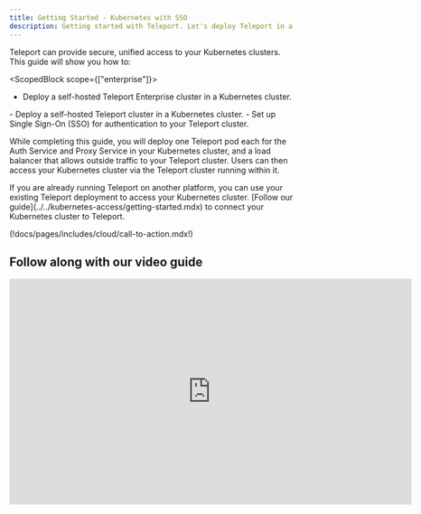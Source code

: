 ```yaml
---
title: Getting Started - Kubernetes with SSO
description: Getting started with Teleport. Let's deploy Teleport in a Kubernetes with SSO and Audit logs
---
```


Teleport can provide secure, unified access to your Kubernetes clusters. This guide will show you how to:

<ScopedBlock scope={["enterprise"]}>
- Deploy a self-hosted Teleport Enterprise cluster in a Kubernetes cluster.
</ScopedBlock>
<ScopedBlock scope={["oss"]}>
- Deploy a self-hosted Teleport cluster in a Kubernetes cluster.
</ScopedBlock>
- Set up Single Sign-On (SSO) for authentication to your Teleport cluster.

While completing this guide, you will deploy one Teleport pod each for the Auth Service and Proxy Service in your Kubernetes cluster, and a load balancer that allows outside traffic to your Teleport cluster. Users can then access your Kubernetes cluster via the Teleport cluster running within it.

<Admonition type="tip" title="Have an existing Teleport cluster?">
If you are already running Teleport on another platform, you can use your existing Teleport deployment to access your Kubernetes cluster. [Follow our guide](../../kubernetes-access/getting-started.mdx) to connect your Kubernetes cluster to Teleport.
</Admonition>

(!docs/pages/includes/cloud/call-to-action.mdx!)

## Follow along with our video guide

<iframe
  width="712"
  height="400"
  src="https://www.youtube-nocookie.com/embed/VPGYLEMTdJ8?rel=0&modestbranding=1"
  frameBorder="0"
  allow="accelerometer; autoplay; encrypted-media; gyroscope; picture-in-picture"
  allowFullScreen
/>

## Prerequisites
- A registered domain name. This is required for Teleport to set up TLS via Let's Encrypt and for Teleport clients to verify the Proxy Service host.
- A Kubernetes cluster hosted by a cloud provider, which is required for the load balancer we deploy in this guide.

<Admonition title="Local-only setups" type="tip">
Teleport also supports Kubernetes in on-premise and air-gapped environments. If you would like to try out Teleport on your local machine, we recommend following our [Docker Compose guide](../../try-out-teleport/docker-compose.mdx).
</Admonition>

(!docs/pages/includes/kubernetes-access/helm-k8s.mdx!)

(!docs/pages/includes/permission-warning.mdx!)

## Step 1/3. Install Teleport

Let's start with a Teleport deployment using a persistent volume as a backend. Modify the values of `CLUSTER_NAME` and `EMAIL` according to your environment, where `CLUSTER_NAME` is the domain name you are using for your Teleport deployment and `EMAIL` is an email address used for notifications.

(!docs/pages/kubernetes-access/helm/includes/helm-repo-add.mdx!)

<Tabs>
  <TabItem scope="oss" label="Open Source">
    ```code
    $ CLUSTER_NAME="tele.example.com"
    $ EMAIL="mail@example.com"

    # Install a single node teleport cluster and provision a cert using ACME.
    # Set clusterName to unique hostname, for example tele.example.com
    # Set acmeEmail to receive correspondence from Letsencrypt certificate authority.
    $ helm install teleport-cluster teleport/teleport-cluster \
      --create-namespace \
      --namespace=teleport-cluster \
      --set clusterName=${CLUSTER_NAME?} \
      --set acme=true \
      --set acmeEmail=${EMAIL?} \
      --version (=teleport.version=)
    ```
  </TabItem>

  <TabItem label="Enterprise" scope={["enterprise"]}>
    ```code
    $ CLUSTER_NAME="tele.example.com"
    $ EMAIL="mail@example.com"

    # Create a namespace for a deployment.
    $ kubectl create namespace teleport-cluster-ent

    # Set the kubectl context to the namespace to save some typing
    $ kubectl config set-context --current --namespace=teleport-cluster-ent

    # Get a license from Teleport and create a secret called "license" in the
    # namespace you created
    $ kubectl create secret generic license --from-file=license.pem

    # Install Teleport
    $ helm install teleport-cluster teleport/teleport-cluster \
      --namespace=teleport-cluster-ent \
      --version (=teleport.version=) \
      --set clusterName=${CLUSTER_NAME?} \
      --set acme=true \
      --set enterprise=true \
      --set acmeEmail=${EMAIL?}
    ```
  </TabItem>
</Tabs>

Teleport's Helm chart uses an [external load balancer](https://kubernetes.io/docs/tasks/access-application-cluster/create-external-load-balancer/)
to create a public IP for Teleport.

<Tabs>
  <TabItem scope="oss" label="Open Source">
    ```code
    # Set kubectl context to the namespace to save some typing
    $ kubectl config set-context --current --namespace=teleport-cluster

    # Service is up, load balancer is created
    $ kubectl get services
    # NAME               TYPE           CLUSTER-IP   EXTERNAL-IP      PORT(S)                        AGE
    # teleport-cluster   LoadBalancer   10.4.4.73    104.199.126.88   443:31204/TCP,3026:32690/TCP   89s

    # Save the pod IP or hostname.
    $ MYIP=$(kubectl get services teleport-cluster -o jsonpath='{.status.loadBalancer.ingress[0].ip}')
    $ echo $MYIP
    # 192.168.2.1
    ```

    If `$MYIP` is blank, your cloud provider may have assigned a hostname to the load balancer rather than an IP address. Run the following command to retrieve the hostname, which you will use in place of `$MYIP` for subsequent commands.

    ```code
    $ MYIP=$(kubectl get services teleport-cluster -o jsonpath='{.status.loadBalancer.ingress[0].hostname}')
    ```
  </TabItem>

  <TabItem label="Enterprise" scope={["enterprise"]}>
    ```code
    # Set kubectl context to the namespace to set some typing
    $ kubectl config set-context --current --namespace=teleport-cluster-ent

    # Service is up, load balancer is created
    $ kubectl get services
    # NAME                   TYPE           CLUSTER-IP   EXTERNAL-IP      PORT(S)                        AGE
    # teleport-cluster-ent   LoadBalancer   10.4.4.73    104.199.126.88   443:31204/TCP,3026:32690/TCP   89s

    # Save the pod IP or hostname.
    $ MYIP=$(kubectl get services teleport-cluster-ent -o jsonpath='{.status.loadBalancer.ingress[0].ip}')
    $ echo $MYIP
    # 192.168.2.1
    ```

    If `$MYIP` is blank, your cloud provider may have assigned a hostname to the load balancer rather than an IP address. Run the following command to retrieve the hostname, which you will use in place of `$MYIP` for subsequent commands.

    ```code
    $ MYIP=$(kubectl get services teleport-cluster -o jsonpath='{.status.loadBalancer.ingress[0].hostname}')
    ```
  </TabItem>
</Tabs>

(!docs/pages/includes/dns.mdx!)

Use the following command to confirm that Teleport is running:

```code
$ curl https://tele.example.com/webapi/ping

# {"server_version":"6.0.0","min_client_version":"3.0.0"}
```

## Step 2/3. Create a local user

Local users are a reliable fallback for cases when the SSO provider is down.
Let's create a local user `alice` who has access to Kubernetes group `system:masters`.

Save this role as `member.yaml`:

```yaml
kind: role
version: v5
metadata:
  name: member
spec:
  allow:
    kubernetes_groups: ["system:masters"]
    kubernetes_labels:
      '*': '*'
```

Create the role and add a user:

```code
# To create a local user, we are going to run Teleport's admin tool tctl from the pod.
$ POD=$(kubectl get pod -l app=teleport-cluster -o jsonpath='{.items[0].metadata.name}')

# Create a role
$ kubectl exec -i ${POD?} -- tctl create -f < member.yaml

# Generate an invite link for the user.
$ kubectl exec -ti ${POD?} -- tctl  users add alice --roles=member

# User "alice" has been created but requires a password. Share this URL with the user to
# complete user setup, link is valid for 1h:

# https://tele.example.com:443/web/invite/random-token-id-goes-here

# NOTE: Make sure tele.example.com:443 points at a Teleport proxy which users can access.
```

Let's install `tsh` and `tctl` on Linux.
For other install options, check out the [installation guide](../../installation.mdx)

<Tabs>
  <TabItem scope="oss" label="Open Source">
    ```code
    $ curl -L -O https://get.gravitational.com/teleport-v(=teleport.version=)-linux-amd64-bin.tar.gz
    $ tar -xzf teleport-v(=teleport.version=)-linux-amd64-bin.tar.gz
    $ sudo mv teleport/tsh /usr/local/bin/tsh
    $ sudo mv teleport/tctl /usr/local/bin/tctl
    ```
  </TabItem>

  <TabItem label="Enterprise" scope={["enterprise"]}>
    ```code
    $ curl -L -O https://get.gravitational.com/teleport-ent-v(=teleport.version=)-linux-amd64-bin.tar.gz
    $ tar -xzf teleport-ent-v(=teleport.version=)-linux-amd64-bin.tar.gz
    $ sudo mv teleport-ent/tsh /usr/local/bin/tsh
    $ sudo mv teleport-ent/tctl /usr/local/bin/tctl
    ```
  </TabItem>
</Tabs>

Try `tsh login` with a local user. Use a custom `KUBECONFIG` to prevent overwriting
the default one in case there is a problem.

```code
$ KUBECONFIG=${HOME?}/teleport.yaml tsh login --proxy=tele.example.com:443 --user=alice
```

Teleport updates `KUBECONFIG` with a short-lived 12-hour certificate.

```code
# List connected Kubernetes clusters
$ tsh kube ls

# Kube Cluster Name Selected
# ----------------- --------
# tele.example.com
# Login to Kubernetes by name
$ tsh kube login tele.example.com

# Once working, remove the KUBECONFIG= override to switch to teleport
$ KUBECONFIG=${HOME?}/teleport.yaml kubectl get -n teleport-cluster pods
# NAME                                READY   STATUS    RESTARTS   AGE
# teleport-cluster-6c9b88fd8f-glmhf   1/1     Running   0          127m
```

## Step 3/3. SSO for Kubernetes

In this step, we will set up the GitHub Single Sign-On connector for the OSS version of Teleport and Okta for the Enterprise version.

<Tabs>
  <TabItem scope="oss" label="Open Source">
    Save the file below as `github.yaml` and update the fields. You will need to set up the
    [GitHub OAuth 2.0 Connector](https://developer.github.com/apps/building-oauth-apps/creating-an-oauth-app/) app.
    Any member with the team `admin` in the organization `octocats` will be able to assume a builtin role `access`.

    ```yaml
    kind: github
    version: v3
    metadata:
      # connector name that will be used with `tsh --auth=github login`
      name: github
    spec:
      # client ID of your GitHub OAuth app
      client_id: client-id
      # client secret of your GitHub OAuth app
      client_secret: client-secret
      # This name will be shown on UI login screen
      display: GitHub
      # Change tele.example.com to your domain name
      redirect_url: https://tele.example.com:443/v1/webapi/github/callback
      # Map github teams to teleport roles
      teams_to_roles:
        - organization: octocats # GitHub organization name
          team: admin            # GitHub team name within that organization
          # map GitHub's "admin" team to Teleport's "access" role
          roles: ["access"]
    ```
  </TabItem>

  <TabItem label="Enterprise" scope={["enterprise"]}>
    Follow the [SAML Okta Guide](../../access-controls/sso/okta.mdx) to create a SAML app.
    Check out [OIDC guides](../../access-controls/sso/oidc.mdx#identity-providers) for OpenID Connect apps.
    Save the file below as `okta.yaml` and update the `acs` field.
    Any member in Okta group `okta-admin` will assume a builtin role `access`.

    ```yaml
    kind: saml
    version: v2
    metadata:
      name: okta
    spec:
      acs: https://tele.example.com/v1/webapi/saml/acs
      attributes_to_roles:
      - {name: "groups", value: "okta-admin", roles: ["access"]}
      entity_descriptor: |
        <?xml !!! Make sure to shift all lines in XML descriptor
        with 4 spaces, otherwise things will not work
    ```
  </TabItem>
</Tabs>

To create a connector, we are going to run Teleport's admin tool `tctl` from the pod.

<Tabs>
  <TabItem scope="oss" label="Open Source">
    ```code
    $ kubectl config set-context --current --namespace=teleport-cluster
    $ POD=$(kubectl get po -l app=teleport-cluster -o jsonpath='{.items[0].metadata.name}')

    $ kubectl exec -i ${POD?} -- tctl create -f < github.yaml
    # authentication connector "github" has been created
    ```
  </TabItem>

  <TabItem label="Enterprise"  scope={["enterprise"]}>
    ```code
    # To create an Okta connector, we are going to run Teleport's admin tool tctl from the pod.
    $ POD=$(kubectl get po -l app=teleport-cluster-ent -o jsonpath='{.items[0].metadata.name}')

    $ kubectl exec -i ${POD?} -- tctl create -f < okta.yaml
    # authentication connector 'okta' has been created
    ```
  </TabItem>
</Tabs>

Try `tsh login` with a GitHub user. This example uses a custom `KUBECONFIG` to prevent overwriting
the default one in case there is a problem.

<Tabs>
  <TabItem scope="oss" label="Open Source">
    ```code
    $ KUBECONFIG=${HOME?}/teleport.yaml tsh login --proxy=tele.example.com --auth=github
    ```
  </TabItem>

  <TabItem label="Enterprise" scope={["enterprise"]}>
    ```code
    $ KUBECONFIG=${HOME?}/teleport.yaml tsh login --proxy=tele.example.com --auth=okta
    ```
  </TabItem>
</Tabs>

<Admonition
  type="note"
  title="Debugging SSO"
>
  If you are getting a login error, take a look at the audit log for details:

  ```code
  $ kubectl exec -ti "${POD?}" -- tail -n 100 /var/lib/teleport/log/events.log

  # {"error":"user \"alice\" does not belong to any teams configured in \"github\" connector","method":"github","attributes":{"octocats":["devs"]}}
  ```
</Admonition>

## Troubleshooting

If you are experiencing errors connecting to the Teleport cluster, check the status of the Auth Service and Proxy Service pods. A successful state should show both pods running as below:

```code
$ kubectl get pods -n teleport-cluster
NAME                                READY   STATUS    RESTARTS   AGE
teleport-cluster-auth-5f8587bfd4-p5zv6    1/1     Running   0          48s
teleport-cluster-proxy-767747dd94-vkxz6   1/1     Running   0          48s
```
If a pod's status is `Pending`, use the `kubectl logs` and `kubectl describe` commands 
for that pod to check the status. The Auth Service pod relies on being able to allocate a Persistent Volume Claim, and may enter a `Pending` state if no Persistent Volume is available.

## Next steps

To see all of the options you can set in the values file for the
`teleport-cluster` Helm chart, consult our [reference
guide](../../reference/helm-reference/teleport-cluster.mdx).

Read our guides to additional ways you can protect Kubernetes clusters with
Teleport:

- [Connect Multiple Kubernetes Clusters](../../kubernetes-access/guides/multiple-clusters.mdx)
- [Set up Machine ID with Kubernetes](../../machine-id/guides/kubernetes.mdx)
- [Federated Access using Trusted Clusters](../../kubernetes-access/guides/federation.mdx)
- [Single-Sign On and Kubernetes Access Control](../../kubernetes-access/controls.mdx)
